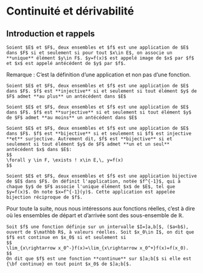 # Continuité et dérivabilité

## Introduction et rappels

```definition
Soient $E$ et $F$, deux ensembles et $f$ est une application de $E$ dans $F$ si et seulement si pour tout $x\in E$, on associe un **unique** élément $y\in F$. $y=f(x)$ est appelé image de $x$ par $f$ et $x$ est appelé antécédent de $y$ par $f$.
```

Remarque : C'est la définition d'une application et non pas d'une fonction.

```definition
Soient $E$ et $F$, deux ensembles et $f$ est une application de $E$ dans $F$. $f$ est **injective** si et seulement si tout élément $y$ de $F$ admet **au plus** un antécédent dans $E$
```


```definition
Soient $E$ et $F$, deux ensembles et $f$ est une application de $E$ dans $F$. $f$ est **surjective** si et seulement si tout élément $y$ de $F$ admet **au moins** un antécédent dans $E$ 
```
  
```definition
Soient $E$ et $F$, deux ensembles et $f$ est une application de $E$ dans $F$. $f$ est **bijective** si et seulement si $f$ est injective **et** surjective. Autrement dit, $f$ est **bijective** si et seulement si tout élément $y$ de $F$ admet **un et un seul** antécédent $x$ dans $E$:
$$
\forall y \in F, \exists ! x\in E,\, y=f(x)  
$$
```





```definition
Soient $E$ et $F$, deux ensembles et $f$ est une application bijective de $E$ dans $F$. On définit l'application, notée $f^{-1}$, qui à chaque $y$ de $F$ associe l'unique élément $x$ de $E$, tel que $y=f(x)$. On note $x=f^{-1}(y)$. Cette application est appelée bijection réciproque de $f$. 
```


Pour toute la suite, nous nous intéressons aux fonctions réelles, c'est à dire où les ensembles de départ et d'arrivée sont des sous-ensemble de $\mathbb R$.


```definition
Soit $f$ une fonction définie sur un intervalle $I=]a,b[$, ($a<b$), ouvert de $\mathbb R$, à valeurs réelles. Soit $x_0\in I$, on dit que $f$ est continue en $x_0$ si et seulement si 
$$
\lim_{x\rightarrow x_0^-}f(x)=\lim_{x\rightarrow x_0^+}f(x)=f(x_0).
$$
On dit que $f$ est une fonction **continue** sur $]a;b[$ si elle est {\bf continue} en tout point $x_0$ de $]a;b[$.
```








